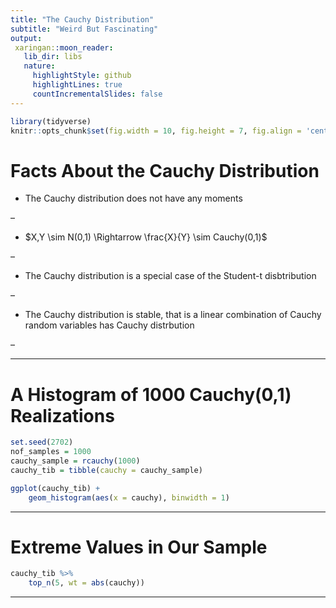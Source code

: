 ```yaml
---
title: "The Cauchy Distribution"
subtitle: "Weird But Fascinating"
output:
 xaringan::moon_reader:
   lib_dir: libs
   nature:
     highlightStyle: github
     highlightLines: true
     countIncrementalSlides: false
---
```

 
```r
library(tidyverse)
knitr::opts_chunk$set(fig.width = 10, fig.height = 7, fig.align = 'center')
```
 
# Facts About the Cauchy Distribution

* The Cauchy distribution does not have any moments

--

* $X,Y \sim N(0,1) \Rightarrow \frac{X}{Y} \sim Cauchy(0,1)$  

--

* The Cauchy distribution is a special case of the Student-t disbtribution 

--

* The Cauchy distribution is stable, that is a linear combination of Cauchy
  random variables has Cauchy distrbution

--

---

# A Histogram of 1000 Cauchy(0,1) Realizations
 
```r
set.seed(2702)
nof_samples = 1000
cauchy_sample = rcauchy(1000)
cauchy_tib = tibble(cauchy = cauchy_sample)

ggplot(cauchy_tib) +
    geom_histogram(aes(x = cauchy), binwidth = 1)
```
 
---

# Extreme Values in Our Sample

```r
cauchy_tib %>%
    top_n(5, wt = abs(cauchy))
```

---

